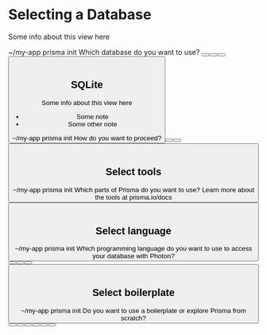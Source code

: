
# Selecting a Database
Some info about this view here

<Terminal>
  ~/my-app prisma init
  <Spacer height={20} />
  <SectionTitle>Which database do you want to use?</SectionTitle>
  <Spacer height={8} />
  <Line />
  <Spacer height={16} />
  <Button label="SQLite" description="Easiest to set up" href="#sqlite" labelWidth={100} isSelected />
  <Button label="MySQL" description="Requires running MySQL database" href="#mysql" labelWidth={100} />
  <Button label="PostgreSQL" description="Requires running PostreSQL database" href="#postgresql" labelWidth={100} />
  <Button label="MongoDB" description="(Coming soon)" href="#mongodb" labelWidth={100} isDisabled />
</Terminal>

<br/>

## SQLite
Some info about this view here
- Some note
- Some other note

<Terminal>
  ~/my-app prisma init
  <Spacer height={20} />
  <SectionTitle>How do you want to proceed?</SectionTitle>
  <Spacer height={8} />
  <Line />
  <Spacer height={16} />
  <Button label="Create a new SQLite file" description="Beginner's choice" href="#select-tools" labelWidth={230} />
  <Button label="Use an existing SQLite file" description="Requires the path to the file" labelWidth={230} isSelected />
  <Spacer height={16} />
  <Line />
  <Spacer height={16} />
  <Button icon="back" label="Back" description="(Database selection)" href="#selecting-a-database" />
</Terminal>

<br/>

## Select tools
<Terminal>
  ~/my-app prisma init
  <Spacer height={20} />
  <SectionTitle>Which parts of Prisma do you want to use?</SectionTitle>
  <Spacer height={4} />
  <span>Learn more about the tools at prisma.io/docs</span>
  <Spacer height={16} />
  <Line />
  <Spacer height={16} />
  <Checkbox label="Photon" description="Type-safe database client" labelWidth={80} isChecked />
  <Checkbox label="Lift" description="Declarative data modeling & migrations" labelWidth={80} isSelected />
  <Spacer height={16} />
  <Line />
  <Spacer height={16} />
  <Button label="Confirm" />
</Terminal>

<br/>

## Select language
<Terminal>
  ~/my-app prisma init
  <Spacer height={20} />
  <SectionTitle>Which programming language do you want to use to access your database with Photon?</SectionTitle>
  <Spacer height={8} />
  <Line />
  <Spacer height={16} />
  <Button label="TypeScript" isSelected />
  <Button label="JavaScript" />
  <Button label="Go" description="(Coming soon)" isDisabled />
  <Spacer height={16} />
  <Line />
  <Spacer height={16} />
  <Button icon="back" label="Back" description="(Tool selection)" />
</Terminal>

<br/>

## Select boilerplate
<Terminal>
  ~/my-app prisma init
  <Spacer height={20} />
  <SectionTitle>Do you want to use a boilerplate or explore Prisma from scratch?</SectionTitle>
  <Spacer height={8} />
  <Line />
  <Spacer height={16} />
  <Button label="From scratch" description="Simple script with API examples" labelWidth={180} isSelected />
  <Button label="GraphQL boilerplate" description="GraphQL server example" labelWidth={180} />
  <Button label="REST boilerplate" description="REST API example (using express.js)" labelWidth={180} />
  <Button label="gRPC boilerplate" description="gRPC API example (client + server)" labelWidth={180} />
  <Button label="No boilerplate" description="Just generate the Prisma schema" labelWidth={180} />
  <Spacer height={16} />
  <Line />
  <Spacer height={16} />
  <Button icon="back" label="Back" description="(Language selection)" />
</Terminal>